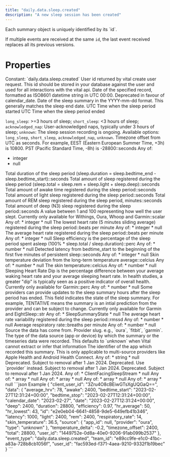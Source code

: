 ```yaml
---
title: "daily.data.sleep.created"
description: "A new sleep session has been created"
---
```

<Warning>
Each summary object is uniquely identified by its `id`.

If multiple events are received at the same `id`, the last event received replaces all its previous
versions.
</Warning>
# Properties
<ResponseField name="event_type" type="const string" required="true">
Constant: `daily.data.sleep.created`
</ResponseField>
<ResponseField name="team_id" type="string" required="true">
</ResponseField>
<ResponseField name="user_id" type="string" required="true">
</ResponseField>
<ResponseField name="client_user_id" type="string" required="true">
</ResponseField>
<ResponseField name="data" type="ClientFacingSleep" required="true">
<Expandable title="ClientFacingSleep" defaultOpen="true">
<ResponseField name="user_id" type="string" required="true">
User id returned by vital create user request. This id should be stored in your database against the user and used for all interactions with the vital api.
</ResponseField>
<ResponseField name="id" type="string" required="true">
</ResponseField>
<ResponseField name="date" type="string" required="true" deprecated>
Date of the specified record, formatted as ISO8601 datetime string in UTC 00:00. Deprecated in favour of calendar_date.
</ResponseField>
<ResponseField name="calendar_date" type="string" required="true">
Date of the sleep summary in the YYYY-mm-dd format. This generally matches the sleep end date.
</ResponseField>
<ResponseField name="bedtime_start" type="string" required="true">
UTC Time when the sleep period started
</ResponseField>
<ResponseField name="bedtime_stop" type="string" required="true">
UTC Time when the sleep period ended
</ResponseField>
<ResponseField name="type" type="enum<string>" required="true">

`long_sleep`: &gt;=3 hours of sleep;
`short_sleep`: &lt;3 hours of sleep;
`acknowledged_nap`: User-acknowledged naps, typically under 3 hours of sleep;
`unknown`: The sleep session recording is ongoing.
Available options: `long_sleep`, `short_sleep`, `acknowledged_nap`, `unknown`.
</ResponseField>
<ResponseField name="timezone_offset" type="anyOf | null">
Timezone offset from UTC as seconds. For example, EEST (Eastern European Summer Time, +3h) is 10800. PST (Pacific Standard Time, -8h) is -28800::seconds
Any of:
* integer
* null
</ResponseField>
<ResponseField name="duration" type="integer" required="true">
Total duration of the sleep period (sleep.duration = sleep.bedtime_end - sleep.bedtime_start)::seconds
</ResponseField>
<ResponseField name="total" type="integer" required="true">
Total amount of sleep registered during the sleep period (sleep.total = sleep.rem + sleep.light + sleep.deep)::seconds
</ResponseField>
<ResponseField name="awake" type="integer" required="true">
Total amount of awake time registered during the sleep period::seconds
</ResponseField>
<ResponseField name="light" type="integer" required="true">
Total amount of light sleep registered during the sleep period::seconds
</ResponseField>
<ResponseField name="rem" type="integer" required="true">
Total amount of REM sleep registered during the sleep period, minutes::seconds
</ResponseField>
<ResponseField name="deep" type="integer" required="true">
Total amount of deep (N3) sleep registered during the sleep period::seconds
</ResponseField>
<ResponseField name="score" type="anyOf | null">
A value between 1 and 100 representing how well the user slept. Currently only available for Withings, Oura, Whoop and Garmin::scalar
Any of:
* integer
* null
</ResponseField>
<ResponseField name="hr_lowest" type="anyOf | null">
The lowest heart rate (5 minutes sliding average) registered during the sleep period::beats per minute
Any of:
* integer
* null
</ResponseField>
<ResponseField name="hr_average" type="anyOf | null">
The average heart rate registered during the sleep period::beats per minute
Any of:
* integer
* null
</ResponseField>
<ResponseField name="efficiency" type="anyOf | null">
Sleep efficiency is the percentage of the sleep period spent asleep (100% * sleep.total / sleep.duration)::perc
Any of:
* number
* null
</ResponseField>
<ResponseField name="latency" type="anyOf | null">
Detected latency from bedtime_start to the beginning of the first five minutes of persistent sleep::seconds
Any of:
* integer
* null
</ResponseField>
<ResponseField name="temperature_delta" type="anyOf | null">
Skin temperature deviation from the long-term temperature average::celcius
Any of:
* number
* null
</ResponseField>
<ResponseField name="skin_temperature" type="anyOf | null">
The skin temperature::celcius
Any of:
* number
* null
</ResponseField>
<ResponseField name="hr_dip" type="anyOf | null">
Sleeping Heart Rate Dip is the percentage difference between your average waking heart rate and your average sleeping heart rate. In health studies, a greater &quot;dip&quot; is typically seen as a positive indicator of overall health. Currently only available for Garmin::perc
Any of:
* number
* null
</ResponseField>
<ResponseField name="state" type="anyOf | null">
Some providers can provide updates to the sleep summary hours after the sleep period has ended. This field indicates the state of the sleep summary. For example, TENTATIVE means the summary is an intial prediction from the provider and can be subject to change. Currently only available for Garmin and EightSleep::str
Any of:
* SleepSummaryState
* null
<Expandable title="SleepSummaryState">
</Expandable>
</ResponseField>
<ResponseField name="average_hrv" type="anyOf | null">
The average heart rate variability registered during the sleep period::rmssd
Any of:
* number
* null
</ResponseField>
<ResponseField name="respiratory_rate" type="anyOf | null">
Average respiratory rate::breaths per minute
Any of:
* number
* null
</ResponseField>
<ResponseField name="source" type="ClientFacingSource" required="true">
Source the data has come from.
<Expandable title="ClientFacingSource" defaultOpen="true">
<ResponseField name="provider" type="string" required="true">
Provider slug. e.g., `oura`, `fitbit`, `garmin`.
</ResponseField>
<ResponseField name="type" type="string | null">
The type of the data source (app or device) by which the summary or the timeseries data were recorded. This defaults to `unknown` when Vital cannot extract or infer that information
</ResponseField>
<ResponseField name="app_id" type="anyOf | null">
The identifier of the app which recorded this summary. This is only applicable to multi-source providers like Apple Health and Android Health Connect.
Any of:
* string
* null
</ResponseField>
<ResponseField name="name" type="string | null" deprecated>
Deprecated. Subject to removal after 1 Jan 2024.
</ResponseField>
<ResponseField name="slug" type="string | null" deprecated>
Deprecated. Use `provider` instead. Subject to removal after 1 Jan 2024.
</ResponseField>
<ResponseField name="logo" type="string | null" deprecated>
Deprecated. Subject to removal after 1 Jan 2024.
</ResponseField>
</Expandable>
</ResponseField>
<ResponseField name="sleep_stream" type="anyOf | null">
Any of:
* ClientFacingSleepStream
* null
<Expandable title="ClientFacingSleepStream">
<ResponseField name="hrv" type="anyOf | null">
Any of:
* array
* null
</ResponseField>
<ResponseField name="heartrate" type="anyOf | null">
Any of:
* array
* null
</ResponseField>
<ResponseField name="hypnogram" type="anyOf | null">
Any of:
* array
* null
</ResponseField>
<ResponseField name="respiratory_rate" type="anyOf | null">
Any of:
* array
* null
</ResponseField>
</Expandable>
</ResponseField>
</Expandable>
</ResponseField>
<ResponseExample>
```json Example
{
  "client_user_id": "3Zru4O8cBEiwGTsXgUQGaQ==",
  "data": {
    "average_hrv": 78,
    "awake": 2400,
    "bedtime_start": "2023-02-27T12:31:24+00:00",
    "bedtime_stop": "2023-02-27T12:31:24+00:00",
    "calendar_date": "2023-02-27",
    "date": "2023-02-27T12:31:24+00:00",
    "deep": 2400,
    "duration": 28800,
    "efficiency": 0.97,
    "hr_average": 50,
    "hr_lowest": 43,
    "id": "e2e0eb04-6641-4858-9de5-649efb41b346",
    "latency": 1000,
    "light": 2400,
    "rem": 2400,
    "respiratory_rate": 14,
    "skin_temperature": 36.5,
    "source": {
      "app_id": null,
      "provider": "oura",
      "type": "unknown"
    },
    "temperature_delta": -0.2,
    "timezone_offset": 2400,
    "total": 28800,
    "user_id": "1449752e-0d8a-40e0-9206-91ab099b2537"
  },
  "event_type": "daily.data.sleep.created",
  "team_id": "e89cc9fe-e1c0-41bc-a83a-728b8cb1056f",
  "user_id": "fac593ed-f371-4aea-9210-9332f1b19bec"
}
```
</ResponseExample>
